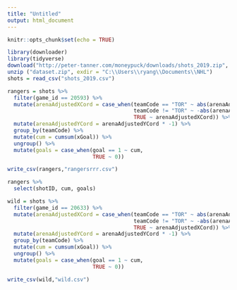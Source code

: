 ---
title: "Untitled"
output: html_document
---

```{r setup, include=FALSE}
knitr::opts_chunk$set(echo = TRUE)
```


```{r}
library(downloader)
library(tidyverse)
download("http://peter-tanner.com/moneypuck/downloads/shots_2019.zip", dest="dataset.zip", mode="wb") 
unzip ("dataset.zip", exdir = "C:\\Users\\ryang\\Documents\\NHL")
shots = read_csv("shots_2019.csv")
```

```{r}
rangers = shots %>% 
  filter(game_id == 20593) %>% 
  mutate(arenaAdjustedXCord = case_when(teamCode == "TOR" ~ abs(arenaAdjustedXCord),
                                        teamCode != "TOR" ~ -abs(arenaAdjustedXCord),
                                        TRUE ~ arenaAdjustedXCord)) %>% 
  mutate(arenaAdjustedYCord = arenaAdjustedYCord * -1) %>% 
  group_by(teamCode) %>% 
  mutate(cum = cumsum(xGoal)) %>% 
  ungroup() %>% 
  mutate(goals = case_when(goal == 1 ~ cum,
                           TRUE ~ 0))

write_csv(rangers,"rangersrrr.csv")
```
```{r}
rangers %>% 
  select(shotID, cum, goals)
```
```{r}
wild = shots %>% 
  filter(game_id == 20633) %>% 
  mutate(arenaAdjustedXCord = case_when(teamCode == "TOR" ~ abs(arenaAdjustedXCord),
                                        teamCode != "TOR" ~ -abs(arenaAdjustedXCord),
                                        TRUE ~ arenaAdjustedXCord)) %>% 
  mutate(arenaAdjustedYCord = arenaAdjustedYCord * -1) %>% 
  group_by(teamCode) %>% 
  mutate(cum = cumsum(xGoal)) %>% 
  ungroup() %>% 
  mutate(goals = case_when(goal == 1 ~ cum,
                           TRUE ~ 0))

write_csv(wild,"wild.csv")
```

